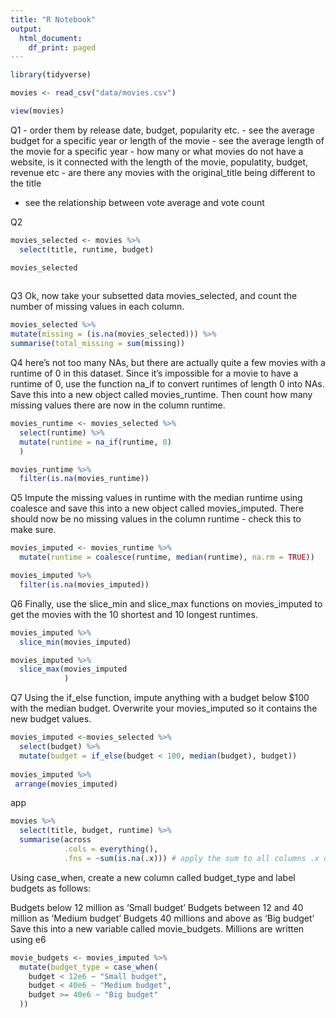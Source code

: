 ```yaml
---
title: "R Notebook"
output:
  html_document:
    df_print: paged
---
```


```r
library(tidyverse)

```

```r
movies <- read_csv("data/movies.csv")
```
```r
view(movies)
```

Q1
- order them by release date, budget, popularity etc.
- see the average budget for a specific year or length of the movie
- see the average length of the movie for a specific year
- how many or what movies do not have a website, is it connected with the length of the movie, populatity, budget, revenue etc
- are there any movies with the original_title being different to the title

- see the relationship between vote average and vote count

Q2
```r
movies_selected <- movies %>%
  select(title, runtime, budget)

movies_selected
  
```
Q3 Ok, now take your subsetted data movies_selected, and count the number of missing values in each column.
```r
movies_selected %>% 
mutate(missing = (is.na(movies_selected))) %>% 
summarise(total_missing = sum(missing))
```
Q4
here’s not too many NAs, but there are actually quite a few movies with a runtime of 0 in this dataset. Since it’s impossible for a movie to have a runtime of 0, use the function na_if to convert runtimes of length 0 into NAs. Save this into a new object called movies_runtime. Then count how many missing values there are now in the column runtime.

```r
movies_runtime <- movies_selected %>% 
  select(runtime) %>% 
  mutate(runtime = na_if(runtime, 0)
  )

movies_runtime %>% 
  filter(is.na(movies_runtime))
```
Q5
Impute the missing values in runtime with the median runtime using coalesce and save this into a new object called movies_imputed. There should now be no missing values in the column runtime - check this to make sure.


```r
movies_imputed <- movies_runtime %>% 
  mutate(runtime = coalesce(runtime, median(runtime), na.rm = TRUE))

movies_imputed %>% 
  filter(is.na(movies_imputed))
```

Q6
Finally, use the slice_min and slice_max functions on movies_imputed to get the movies with the 10 shortest and 10 longest runtimes.


```r
movies_imputed %>% 
  slice_min(movies_imputed)


```
```r
movies_imputed %>% 
  slice_max(movies_imputed
            )
```



Q7
Using the if_else function, impute anything with a budget below $100 with the median budget. Overwrite your movies_imputed so it contains the new budget values.

```r
movies_imputed <-movies_selected %>% 
  select(budget) %>% 
  mutate(budget = if_else(budget < 100, median(budget), budget))
  
movies_imputed %>% 
 arrange(movies_imputed)
```  


app
```r
movies %>% 
  select(title, budget, runtime) %>% 
  summarise(across
            .cols = everything(),
            .fns = ~sum(is.na(.x))) # apply the sum to all columns .x does that

```
Using case_when, create a new column called budget_type and label budgets as follows:

Budgets below 12 million as ‘Small budget’
Budgets between 12 and 40 million as ‘Medium budget’
Budgets 40 millions and above as ‘Big budget’
Save this into a new variable called movie_budgets.
 Millions are written using e6
```r
movie_budgets <- movies_imputed %>% 
  mutate(budget_type = case_when(
    budget < 12e6 ~ "Small budget",
    budget < 40e6 ~ "Medium budget",
    budget >= 40e6 ~ "Big budget"
  ))
```
